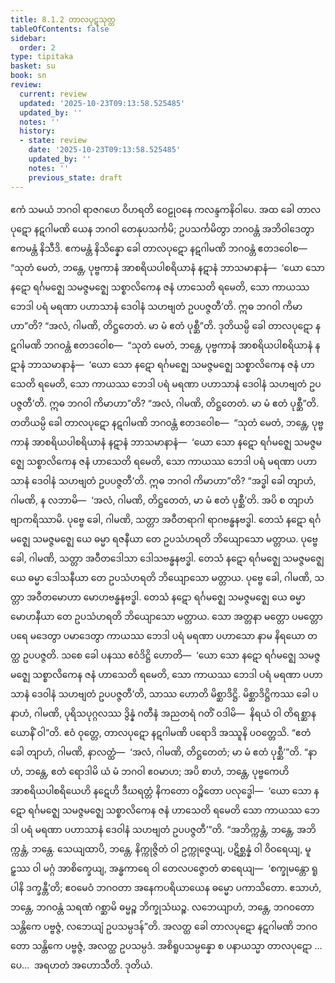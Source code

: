```yaml
---
title: 8.1.2 တာလပုဋသုတ္တ
tableOfContents: false
sidebar:
  order: 2
type: tipitaka
basket: su
book: sn
review:
  current: review
  updated: '2025-10-23T09:13:58.525485'
  updated_by: ''
  notes: ''
  history:
  - state: review
    date: '2025-10-23T09:13:58.525485'
    updated_by: ''
    notes: ''
    previous_state: draft
---
```



<ReviewStatus review={frontmatter.review} showDetails={true} />

<HypothesisAnnotation frontmatter={frontmatter} />

<DynamicBreadcrumb />

<Division number="354" book="sn" e="ch" v="18" p="331">

<Paragraph number="1548" book="sn">
ဧကံ သမယံ ဘဂဝါ ရာဇဂဟေ ဝိဟရတိ ဝေဠုဝနေ ကလန္ဒကနိဝါပေ. အထ ခေါ တာလပုဋော နဋဂါမဏိ ယေန ဘဂဝါ တေနုပသင်္ကမိ; ဥပသင်္ကမိတွာ ဘဂဝန္တံ အဘိဝါဒေတွာ ဧကမန္တံ နိသီဒိ. ဧကမန္တံ နိသိန္နော ခေါ တာလပုဋော နဋဂါမဏိ ဘဂဝန္တံ ဧတဒဝေါစ—  “သုတံ မေတံ, ဘန္တေ, ပုဗ္ဗကာနံ အာစရိယပါစရိယာနံ နဋာနံ ဘာသမာနာနံ—  ‘ယော သော နဋော ရင်္ဂမဇ္ဈေ သမဇ္ဇမဇ္ဈေ သစ္စာလိကေန ဇနံ ဟာသေတိ ရမေတိ, သော ကာယဿ ဘေဒါ ပရံ မရဏာ ပဟာသာနံ ဒေဝါနံ သဟဗျတံ ဥပပဇ္ဇတီ’တိ. ဣဓ ဘဂဝါ ကိမာဟာ”တိ? “အလံ, ဂါမဏိ, တိဋ္ဌတေတံ. မာ မံ ဧတံ ပုစ္ဆီ”တိ. ဒုတိယမ္ပိ ခေါ တာလပုဋော နဋဂါမဏိ ဘဂဝန္တံ ဧတဒဝေါစ—  “သုတံ မေတံ, ဘန္တေ, ပုဗ္ဗကာနံ အာစရိယပါစရိယာနံ နဋာနံ ဘာသမာနာနံ—  ‘ယော သော နဋော ရင်္ဂမဇ္ဈေ သမဇ္ဇမဇ္ဈေ သစ္စာလိကေန ဇနံ ဟာသေတိ ရမေတိ, သော ကာယဿ ဘေဒါ ပရံ မရဏာ ပဟာသာနံ ဒေဝါနံ သဟဗျတံ ဥပပဇ္ဇတီ’တိ. ဣဓ ဘဂဝါ ကိမာဟာ”တိ? “အလံ, ဂါမဏိ, တိဋ္ဌတေတံ. မာ မံ ဧတံ ပုစ္ဆီ”တိ. တတိယမ္ပိ ခေါ တာလပုဋော နဋဂါမဏိ ဘဂဝန္တံ ဧတဒဝေါစ—  “သုတံ မေတံ, ဘန္တေ, ပုဗ္ဗကာနံ အာစရိယပါစရိယာနံ နဋာနံ ဘာသမာနာနံ—  ‘ယော သော နဋော ရင်္ဂမဇ္ဈေ သမဇ္ဇမဇ္ဈေ သစ္စာလိကေန ဇနံ ဟာသေတိ ရမေတိ, သော ကာယဿ ဘေဒါ ပရံ မရဏာ ပဟာသာနံ ဒေဝါနံ သဟဗျတံ ဥပပဇ္ဇတီ’တိ. ဣဓ ဘဂဝါ ကိမာဟာ”တိ?
</Paragraph>

<Paragraph number="1549" book="sn">
“အဒ္ဓါ ခေါ တျာဟံ, ဂါမဏိ, န လဘာမိ—  ‘အလံ, ဂါမဏိ, တိဋ္ဌတေတံ, မာ မံ ဧတံ ပုစ္ဆီ’တိ. အပိ စ တျာဟံ ဗျာကရိဿာမိ. ပုဗ္ဗေ ခေါ, ဂါမဏိ, သတ္တာ အဝီတရာဂါ ရာဂဗန္ဓနဗဒ္ဓါ. တေသံ နဋော ရင်္ဂမဇ္ဈေ သမဇ္ဇမဇ္ဈေ ယေ ဓမ္မာ ရဇနီယာ တေ ဥပသံဟရတိ ဘိယျောသော မတ္တာယ. ပုဗ္ဗေ ခေါ, ဂါမဏိ, သတ္တာ အဝီတဒေါသာ ဒေါသဗန္ဓနဗဒ္ဓါ. တေသံ နဋော ရင်္ဂမဇ္ဈေ သမဇ္ဇမဇ္ဈေ ယေ ဓမ္မာ ဒေါသနီယာ တေ ဥပသံဟရတိ ဘိယျောသော မတ္တာယ. ပုဗ္ဗေ ခေါ, ဂါမဏိ, သတ္တာ အဝီတမောဟာ မောဟဗန္ဓနဗဒ္ဓါ. တေသံ နဋော ရင်္ဂမဇ္ဈေ သမဇ္ဇမဇ္ဈေ ယေ ဓမ္မာ မောဟနီယာ တေ ဥပသံဟရတိ ဘိယျောသော မတ္တာယ. သော အတ္တနာ မတ္တော ပမတ္တော ပရေ မဒေတွာ ပမာဒေတွာ ကာယဿ ဘေဒါ ပရံ မရဏာ ပဟာသော နာမ နိရယော တတ္ထ ဥပပဇ္ဇတိ. သစေ ခေါ ပနဿ ဧဝံဒိဋ္ဌိ ဟောတိ—  ‘ယော သော နဋော ရင်္ဂမဇ္ဈေ သမဇ္ဇမဇ္ဈေ သစ္စာလိကေန ဇနံ ဟာသေတိ ရမေတိ, သော ကာယဿ ဘေဒါ ပရံ မရဏာ ပဟာသာနံ ဒေဝါနံ သဟဗျတံ ဥပပဇ္ဇတီ’တိ, သာဿ ဟောတိ မိစ္ဆာဒိဋ္ဌိ. မိစ္ဆာဒိဋ္ဌိကဿ ခေါ ပနာဟံ, ဂါမဏိ, ပုရိသပုဂ္ဂလဿ ဒွိန္နံ ဂတီနံ အညတရံ ဂတိံ ဝဒါမိ—  နိရယံ ဝါ တိရစ္ဆာနယောနိံ ဝါ”တိ.
</Paragraph>

<Paragraph number="1550" book="sn">
ဧဝံ ဝုတ္တေ, တာလပုဋော နဋဂါမဏိ ပရောဒိ အဿူနိ ပဝတ္တေသိ. “ဧတံ ခေါ တျာဟံ, ဂါမဏိ, နာလတ္ထံ—  ‘အလံ, ဂါမဏိ, တိဋ္ဌတေတံ; မာ မံ ဧတံ ပုစ္ဆီ’”တိ. “နာဟံ, ဘန္တေ, ဧတံ ရောဒါမိ ယံ မံ ဘဂဝါ ဧဝမာဟ; အပိ စာဟံ, ဘန္တေ, ပုဗ္ဗကေဟိ အာစရိယပါစရိယေဟိ နဋေဟိ ဒီဃရတ္တံ နိကတော ဝဉ္စိတော ပလုဒ္ဓေါ—  ‘ယော သော နဋော ရင်္ဂမဇ္ဈေ သမဇ္ဇမဇ္ဈေ သစ္စာလိကေန ဇနံ ဟာသေတိ ရမေတိ သော ကာယဿ ဘေဒါ ပရံ မရဏာ ပဟာသာနံ ဒေဝါနံ သဟဗျတံ ဥပပဇ္ဇတီ’”တိ. “အဘိက္ကန္တံ, ဘန္တေ, အဘိက္ကန္တံ, ဘန္တေ. သေယျထာပိ, ဘန္တေ, နိက္ကုဇ္ဇိတံ ဝါ ဥက္ကုဇ္ဇေယျ, ပဋိစ္ဆန္နံ ဝါ ဝိဝရေယျ, မူဠှဿ ဝါ မဂ္ဂံ အာစိက္ခေယျ, အန္ဓကာရေ ဝါ တေလပဇ္ဇောတံ ဓာရေယျ—  ‘စက္ခုမန္တော ရူပါနိ ဒက္ခန္တီ’တိ; ဧဝမေဝံ ဘဂဝတာ အနေကပရိယာယေန ဓမ္မော ပကာသိတော. ဧသာဟံ, ဘန္တေ, ဘဂဝန္တံ သရဏံ ဂစ္ဆာမိ ဓမ္မဉ္စ ဘိက္ခုသံဃဉ္စ. လဘေယျာဟံ, ဘန္တေ, ဘဂဝတော သန္တိကေ ပဗ္ဗဇ္ဇံ, လဘေယျံ ဥပသမ္ပဒန်”တိ. အလတ္ထ ခေါ တာလပုဋော နဋဂါမဏိ ဘဂဝတော သန္တိကေ ပဗ္ဗဇ္ဇံ, အလတ္ထ ဥပသမ္ပဒံ. အစိရူပသမ္ပန္နော စ ပနာယသ္မာ တာလပုဋော …ပေ…  အရဟတံ အဟောသီတိ.

</Paragraph>
</Division>

<Paragraph number="1551" type="center" book="sn">
ဒုတိယံ.
</Paragraph>